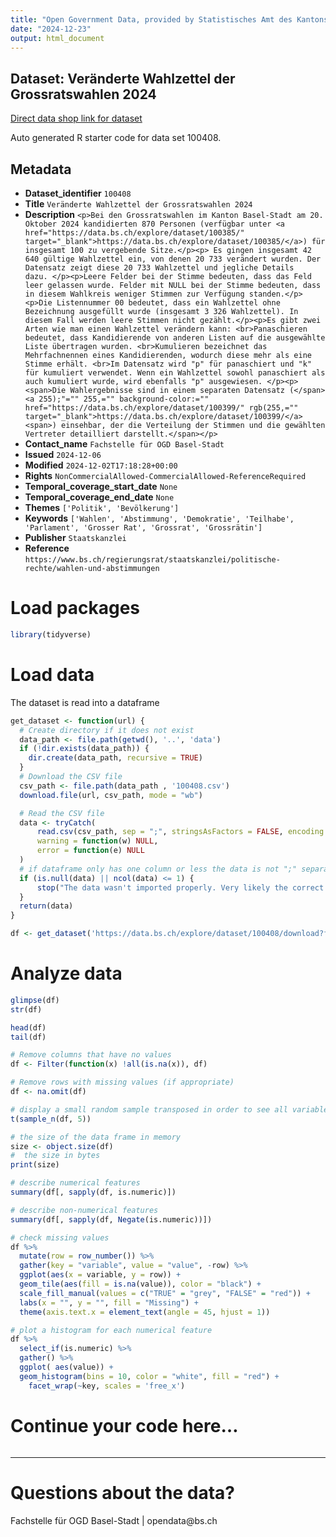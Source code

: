 ```yaml
---
title: "Open Government Data, provided by Statistisches Amt des Kantons Basel-Stadt - Fachstelle OGD"
date: "2024-12-23"
output: html_document
---
```


## Dataset: Veränderte Wahlzettel der Grossratswahlen 2024

[Direct data shop link for dataset](https://data.bs.ch/explore/dataset/100408)

Auto generated R starter code for data set 100408.

## Metadata

- **Dataset_identifier** `100408`
- **Title** `Veränderte Wahlzettel der Grossratswahlen 2024`
- **Description** `<p>Bei den Grossratswahlen im Kanton Basel-Stadt am 20. Oktober 2024 kandidierten 870 Personen (verfügbar unter <a href="https://data.bs.ch/explore/dataset/100385/" target="_blank">https://data.bs.ch/explore/dataset/100385/</a>) für insgesamt 100 zu vergebende Sitze.</p><p> Es gingen insgesamt 42 640 gültige Wahlzettel ein, von denen 20 733 verändert wurden. Der Datensatz zeigt diese 20 733 Wahlzettel und jegliche Details dazu. </p><p>Leere Felder bei der Stimme bedeuten, dass das Feld leer gelassen wurde. Felder mit NULL bei der Stimme bedeuten, dass in diesem Wahlkreis weniger Stimmen zur Verfügung standen.</p><p>Die Listennummer 00 bedeutet, dass ein Wahlzettel ohne Bezeichnung ausgefüllt wurde (insgesamt 3 326 Wahlzettel). In diesem Fall werden leere Stimmen nicht gezählt.</p><p>Es gibt zwei Arten wie man einen Wahlzettel verändern kann: <br>Panaschieren bedeutet, dass Kandidierende von anderen Listen auf die ausgewählte Liste übertragen wurden. <br>Kumulieren bezeichnet das Mehrfachnennen eines Kandidierenden, wodurch diese mehr als eine Stimme erhält. <br>Im Datensatz wird "p" für panaschiert und "k" für kumuliert verwendet. Wenn ein Wahlzettel sowohl panaschiert als auch kumuliert wurde, wird ebenfalls "p" ausgewiesen. </p><p><span>Die Wahlergebnisse sind in einem separaten Datensatz (</span><a 255);"="" 255,="" background-color:="" href="https://data.bs.ch/explore/dataset/100399/" rgb(255,="" target="_blank">https://data.bs.ch/explore/dataset/100399/</a><span>) einsehbar, der die Verteilung der Stimmen und die gewählten Vertreter detailliert darstellt.</span></p>`
- **Contact_name** `Fachstelle für OGD Basel-Stadt`
- **Issued** `2024-12-06`
- **Modified** `2024-12-02T17:18:28+00:00`
- **Rights** `NonCommercialAllowed-CommercialAllowed-ReferenceRequired`
- **Temporal_coverage_start_date** `None`
- **Temporal_coverage_end_date** `None`
- **Themes** `['Politik', 'Bevölkerung']`
- **Keywords** `['Wahlen', 'Abstimmung', 'Demokratie', 'Teilhabe', 'Parlament', 'Grosser Rat', 'Grossrat', 'Grossrätin']`
- **Publisher** `Staatskanzlei`
- **Reference** `https://www.bs.ch/regierungsrat/staatskanzlei/politische-rechte/wahlen-und-abstimmungen`


# Load packages

```r

library(tidyverse)
```

# Load data

The dataset is read into a dataframe

```r
get_dataset <- function(url) {
  # Create directory if it does not exist
  data_path <- file.path(getwd(), '..', 'data')
  if (!dir.exists(data_path)) {
    dir.create(data_path, recursive = TRUE)
  }
  # Download the CSV file
  csv_path <- file.path(data_path , '100408.csv')
  download.file(url, csv_path, mode = "wb")

  # Read the CSV file
  data <- tryCatch(
      read.csv(csv_path, sep = ";", stringsAsFactors = FALSE, encoding = "UTF-8"),
      warning = function(w) NULL,
      error = function(e) NULL
  )
  # if dataframe only has one column or less the data is not ";" separated
  if (is.null(data) || ncol(data) <= 1) {
      stop("The data wasn't imported properly. Very likely the correct separator couldn't be found.\nPlease check the dataset manually and adjust the code.")
  }
  return(data)
}
```

```r

df <- get_dataset('https://data.bs.ch/explore/dataset/100408/download?format=csv&timezone=Europe%2FZurich')

```

# Analyze data

```r

glimpse(df)
str(df)

head(df)
tail(df)

```

```r
# Remove columns that have no values
df <- Filter(function(x) !all(is.na(x)), df)

# Remove rows with missing values (if appropriate)
df <- na.omit(df)
```

```r
# display a small random sample transposed in order to see all variables
t(sample_n(df, 5))
```

```r
# the size of the data frame in memory
size <- object.size(df)
#  the size in bytes
print(size)
```

```r
# describe numerical features
summary(df[, sapply(df, is.numeric)])
```

```r
# describe non-numerical features
summary(df[, sapply(df, Negate(is.numeric))])
```

```r
# check missing values
df %>%
  mutate(row = row_number()) %>%
  gather(key = "variable", value = "value", -row) %>%
  ggplot(aes(x = variable, y = row)) +
  geom_tile(aes(fill = is.na(value)), color = "black") +
  scale_fill_manual(values = c("TRUE" = "grey", "FALSE" = "red")) +
  labs(x = "", y = "", fill = "Missing") +
  theme(axis.text.x = element_text(angle = 45, hjust = 1))
```

```r
# plot a histogram for each numerical feature
df %>%
  select_if(is.numeric) %>%
  gather() %>%
  ggplot( aes(value)) +
  geom_histogram(bins = 10, color = "white", fill = "red") +
    facet_wrap(~key, scales = 'free_x')
```

# Continue your code here...

```r

```
------------------------------------------------------------------------

# Questions about the data?

Fachstelle für OGD Basel-Stadt | opendata@bs.ch
